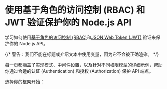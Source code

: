 
# 使用基于角色的访问控制 (RBAC) 和 JWT 验证保护你的 Node.js API

学习如何使用[基于角色的访问控制 (RBAC)](/authorization/role-based-access-control)和[JSON Web Token (JWT)](https://auth.wiki/jwt) 验证来保护你的 Node.js API。

{/* 警告：我们不能在标题或介绍文本中使用变量，因为它不会被正确渲染。 */}

每一页都涵盖了实现模式、中间件设置，以及针对不同权限模型的详细示例，帮助你通过合适的认证 (Authentication) 和授权 (Authorization) 保护 API 端点。

选择你的框架开始：

<MiniGallery />
